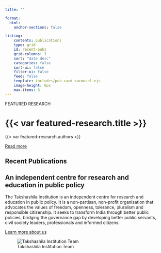 ```yaml
---
title: ""

format:
  html:
    anchor-sections: false

listing:
    contents: publications
    type: grid
    id: recent-pubs
    grid-columns: 3
    sort: "date desc"
    categories: false
    sort-ui: false
    filter-ui: false
    feed: false
    template: includes/pub-card-carousel.ejs
    image-height: 0px
    max-items: 6
---
```

::: {.featured-research-wrapper}
::: {.featured-research}
::: {.container-fluid}
::: {.featured-content}
::: {.featured-tag}
FEATURED RESEARCH
:::

# {{< var featured-research.title >}}

::: {.authors}
{{< var featured-research.authors >}}
:::

[Read more]({{< var featured-research.link >}}){.read-more-btn}
:::
:::
:::
:::

::: {.recent-publications}
## Recent Publications
:::: {.container-fluid}

::: {#recent-pubs}
:::
::::
:::

::: {.about-section-heading}
:::

::: {.about-us-container}
::: {.about-us-content}
# An <span class="highlight">independent centre</span> for research and education in public policy

The Takshashila Institution is an independent centre for research and education in public policy. It is a non-partisan, non-profit organisation that advocates the values of freedom, openness, tolerance, pluralism and responsible citizenship. It seeks to transform India through better public policies, bridging the governance gap by developing better public servants, civil society leaders, professionals and informed citizens.

::: {.about-cta}
[Learn more about us](pages/about.qmd){.about-btn}
:::

:::

::: {.about-us-image-container}
![Takshashila Institution Team](assets/images/takshashila-team.png){.about-us-image}
:::
:::